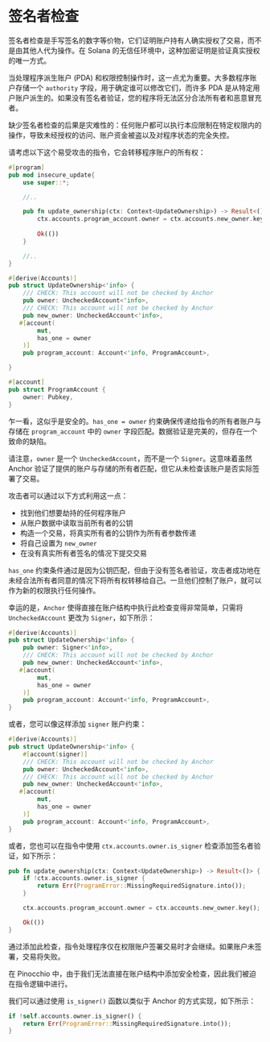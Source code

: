
# 签名者检查

签名者检查是手写签名的数字等价物，它们证明账户持有人确实授权了交易，而不是由其他人代为操作。在 Solana 的无信任环境中，这种加密证明是验证真实授权的唯一方式。

当处理程序派生账户 (PDA) 和权限控制操作时，这一点尤为重要。大多数程序账户存储一个 `authority` 字段，用于确定谁可以修改它们，而许多 PDA 是从特定用户账户派生的。如果没有签名者验证，您的程序将无法区分合法所有者和恶意冒充者。

缺少签名者检查的后果是灾难性的：任何账户都可以执行本应限制在特定权限内的操作，导致未经授权的访问、账户资金被盗以及对程序状态的完全失控。

<ArticleSection name="Anchor" id="anchor" level="h2" />

请考虑以下这个易受攻击的指令，它会转移程序账户的所有权：

```rust
#[program]
pub mod insecure_update{
    use super::*;

    //..

    pub fn update_ownership(ctx: Context<UpdateOwnership>) -> Result<()> {
        ctx.accounts.program_account.owner = ctx.accounts.new_owner.key();
    
        Ok(())
    }

    //..
}

#[derive(Accounts)]
pub struct UpdateOwnership<'info> {
    /// CHECK: This account will not be checked by Anchor
    pub owner: UncheckedAccount<'info>,
    /// CHECK: This account will not be checked by Anchor
    pub new_owner: UncheckedAccount<'info>,
   #[account(
        mut,
        has_one = owner
    )]
    pub program_account: Account<'info, ProgramAccount>,

}

#[account]
pub struct ProgramAccount {
    owner: Pubkey,
}
```

乍一看，这似乎是安全的。`has_one = owner` 约束确保传递给指令的所有者账户与存储在 `program_account` 中的 `owner` 字段匹配。数据验证是完美的，但存在一个致命的缺陷。

请注意，`owner` 是一个 `UncheckedAccount`，而不是一个 `Signer`。这意味着虽然 Anchor 验证了提供的账户与存储的所有者匹配，但它从未检查该账户是否实际签署了交易。

攻击者可以通过以下方式利用这一点：
- 找到他们想要劫持的任何程序账户
- 从账户数据中读取当前所有者的公钥
- 构造一个交易，将真实所有者的公钥作为所有者参数传递
- 将自己设置为 `new_owner`
- 在没有真实所有者签名的情况下提交交易

`has_one` 约束条件通过是因为公钥匹配，但由于没有签名者验证，攻击者成功地在未经合法所有者同意的情况下将所有权转移给自己。一旦他们控制了账户，就可以作为新的权限执行任何操作。

幸运的是，`Anchor` 使得直接在账户结构中执行此检查变得非常简单，只需将 `UncheckedAccount` 更改为 `Signer`，如下所示：

```rust
#[derive(Accounts)]
pub struct UpdateOwnership<'info> {
    pub owner: Signer<'info>,
    /// CHECK: This account will not be checked by Anchor
    pub new_owner: UncheckedAccount<'info>,
   #[account(
        mut,
        has_one = owner
    )]
    pub program_account: Account<'info, ProgramAccount>,
}
```

或者，您可以像这样添加 `signer` 账户约束：

```rust
#[derive(Accounts)]
pub struct UpdateOwnership<'info> {
    #[account(signer)]
    /// CHECK: This account will not be checked by Anchor
    pub owner: UncheckedAccount<'info>,
    /// CHECK: This account will not be checked by Anchor
    pub new_owner: UncheckedAccount<'info>,
   #[account(
        mut,
        has_one = owner
    )]
    pub program_account: Account<'info, ProgramAccount>,
}
```

或者，您也可以在指令中使用 `ctx.accounts.owner.is_signer` 检查添加签名者验证，如下所示：

```rust
pub fn update_ownership(ctx: Context<UpdateOwnership>) -> Result<()> {
    if !ctx.accounts.owner.is_signer {
        return Err(ProgramError::MissingRequiredSignature.into());
    }

    ctx.accounts.program_account.owner = ctx.accounts.new_owner.key();

    Ok(())
}
```

通过添加此检查，指令处理程序仅在权限账户签署交易时才会继续。如果账户未签署，交易将失败。

<ArticleSection name="Pinocchio" id="pinocchio" level="h2" />

在 Pinocchio 中，由于我们无法直接在账户结构中添加安全检查，因此我们被迫在指令逻辑中进行。

我们可以通过使用 `is_signer()` 函数以类似于 Anchor 的方式实现，如下所示：

```rust
if !self.accounts.owner.is_signer() {
    return Err(ProgramError::MissingRequiredSignature.into());
}
```
